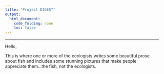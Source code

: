 ```yaml
---
title: "Project DIGEST"
output:
  html_document:
    code_folding: none
    toc: false
---
```


***

Hello, 

This is where one or more of the ecologists writes some beautiful prose about fish and includes some stunning pictures that make people appreciate them...the fish, not the ecologists. 









